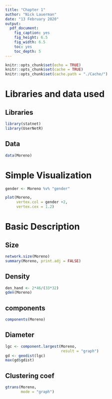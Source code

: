 ```yaml
---
title: "Chapter 1"
author: "Nick Lauerman"
date: "13 February 2020"
output: 
  pdf_document: 
    fig_caption: yes
    fig_height: 6.5
    fig_width: 6.5
    toc: yes
    toc_depth: 5
---
```


```r
knitr::opts_chunk$set(echo = TRUE)
knitr::opts_chunk$set(cache = TRUE)
knitr::opts_chunk$set(cache.path = "./Cache/")
```

# Libraries and data used
## Libraries
```r
library(statnet)
library(UserNetR)
```
## Data
```r
data(Moreno)
```

# Simple Visualization
```r
gender <- Moreno %v% "gender"
```
```r
plot(Moreno,
     vertex.col = gender +2,
     vertex.cex = 1.2)
```

# Basic Description
## Size 
```r
network.size(Moreno)
summary(Moreno, print.adj = FALSE)
```

## Density
```r
den_hand <- 2*46/(33*32)
gden(Moreno)
```

## components
```r
components(Moreno)
```

## Diameter
```r
lgc <- component.largest(Moreno,
                         result = "graph")
gd <- geodist(lgc)
max(gd$gdist)
```

## Clustering coef
```r
gtrans(Moreno,
       mode = "graph")
```
